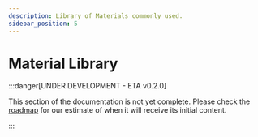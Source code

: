 ```yaml
---
description: Library of Materials commonly used.
sidebar_position: 5
---
```



# Material Library

:::danger[UNDER DEVELOPMENT - ETA v0.2.0]

This section of the documentation is not yet complete. Please check the [roadmap](https://github.com/orgs/dotBunny/projects/6/views/2) for our estimate of when it will receive its initial content. 

:::

<PluginDetails moduleName="NexusMaterialLibrary" />

<DocCardList />